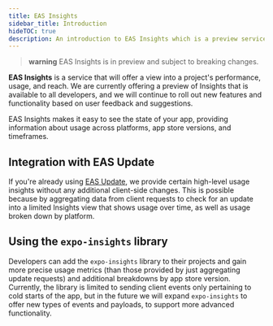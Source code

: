 ```yaml
---
title: EAS Insights
sidebar_title: Introduction
hideTOC: true
description: An introduction to EAS Insights which is a preview service for projects using the expo-insights library.
---
```


> **warning** EAS Insights is in preview and subject to breaking changes.

**EAS Insights** is a service that will offer a view into a project's performance, usage, and reach. We are currently offering a preview of Insights that is available to all developers, and we will continue to roll out new features and functionality based on user feedback and suggestions.

EAS Insights makes it easy to see the state of your app, providing information about usage across platforms, app store versions, and timeframes.

## Integration with EAS Update

If you're already using [EAS Update](/eas-update/introduction.mdx), we provide certain high-level usage insights without any additional client-side changes. This is possible because by aggregating data from client requests to check for an update into a limited Insights view that shows usage over time, as well as usage broken down by platform.

## Using the `expo-insights` library

Developers can add the `expo-insights` library to their projects and gain more precise usage metrics (than those provided by just aggregating update requests) and additional breakdowns by app store version. Currently, the library is limited to sending client events only pertaining to cold starts of the app, but in the future we will expand `expo-insights` to offer new types of events and payloads, to support more advanced functionality.
